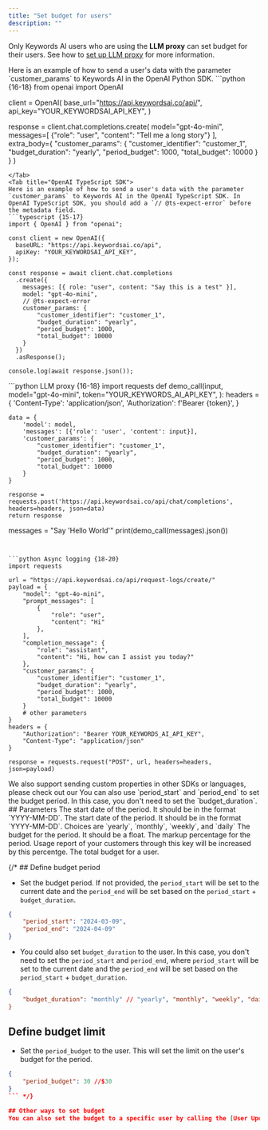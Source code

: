 ```yaml
---
title: "Set budget for users"
description: ""
---
```


<Note>Only Keywords AI users who are using the **LLM proxy** can set budget for their users. See how to [set up LLM proxy](/features/generation/llm-proxy) for more information.</Note>


<Tabs>
<Tab title="OpenAI Python SDK">
Here is an example of how to send a user's data with the parameter `customer_params` to Keywords AI in the OpenAI Python SDK.
```python {16-18}
from openai import OpenAI

client = OpenAI(
    base_url="https://api.keywordsai.co/api/",
    api_key="YOUR_KEYWORDSAI_API_KEY",
)

response = client.chat.completions.create(
    model="gpt-4o-mini",
    messages=[
        {"role": "user", "content": "Tell me a long story"}
    ],
    extra_body={
        "customer_params": {
            "customer_identifier": "customer_1",
            "budget_duration": "yearly",
            "period_budget": 1000,
            "total_budget": 10000 
        }
    }
)
```
</Tab>
<Tab title="OpenAI TypeScript SDK">
Here is an example of how to send a user's data with the parameter `customer_params` to Keywords AI in the OpenAI TypeScript SDK. In OpenAI TypeScript SDK, you should add a `// @ts-expect-error` before the metadata field.
```typescript {15-17}
import { OpenAI } from "openai";

const client = new OpenAI({
  baseURL: "https://api.keywordsai.co/api",
  apiKey: "YOUR_KEYWORDSAI_API_KEY",
});

const response = await client.chat.completions
  .create({
    messages: [{ role: "user", content: "Say this is a test" }],
    model: "gpt-4o-mini",
    // @ts-expect-error
    customer_params: {
        "customer_identifier": "customer_1",
        "budget_duration": "yearly",
        "period_budget": 1000,
        "total_budget": 10000 
    }
  })
  .asResponse();

console.log(await response.json());
```
</Tab>
<Tab title="Standard API">
<CodeGroup>
```python LLM proxy {16-18}
import requests
def demo_call(input, 
              model="gpt-4o-mini",
              token="YOUR_KEYWORDS_AI_API_KEY",
              ):
    headers = {
        'Content-Type': 'application/json',
        'Authorization': f'Bearer {token}',
    }

    data = {
        'model': model,
        'messages': [{'role': 'user', 'content': input}],
        'customer_params': {
            "customer_identifier": "customer_1",
            "budget_duration": "yearly",
            "period_budget": 1000,
            "total_budget": 10000 
        }
    }

    response = requests.post('https://api.keywordsai.co/api/chat/completions', headers=headers, json=data)
    return response

messages = "Say 'Hello World'"
print(demo_call(messages).json())
```


```python Async logging {18-20}
import requests

url = "https://api.keywordsai.co/api/request-logs/create/"
payload = {
    "model": "gpt-4o-mini",
    "prompt_messages": [
        {
            "role": "user",
            "content": "Hi"
        },
    ],
    "completion_message": {
        "role": "assistant",
        "content": "Hi, how can I assist you today?"
    },
    "customer_params": {
        "customer_identifier": "customer_1",
        "budget_duration": "yearly",
        "period_budget": 1000,
        "total_budget": 10000 
    }
    # other parameters
}
headers = {
    "Authorization": "Bearer YOUR_KEYWORDS_AI_API_KEY",
    "Content-Type": "application/json"
}

response = requests.request("POST", url, headers=headers, json=payload)
```
</CodeGroup>
</Tab>
<Tab title="Other SDKs">
We also support sending custom properties in other SDKs or languages, please check out our 
</Tab>
</Tabs>

<Tip>
You can also use `period_start` and `period_end` to set the budget period. In this case, you don't need to set the `budget_duration`.
</Tip>
## Parameters

<ParamField path="period_start" type="string">
The start date of the period. It should be in the format `YYYY-MM-DD`.
</ParamField>

<ParamField path="period_end" type="string">
The start date of the period. It should be in the format `YYYY-MM-DD`.
</ParamField>

<ParamField path="budget_duration" type="string">
Choices are `yearly`, `monthly`, `weekly`, and `daily`
</ParamField>

<ParamField path="period_budget" type="float">
The budget for the period. It should be a float.
</ParamField>

<ParamField path="markup_percentage" type="float">
The markup percentage for the period. Usage report of your customers through this key will be increased by this percentge.
</ParamField>

<ParamField path="total_budget" type="float">
The total budget for a user.
</ParamField>

{/* ## Define budget period
- Set the budget period. If not provided, the `period_start` will be set to the current date and the `period_end` will be set based on the `period_start` + `budget_duration`.
```json
{
    "period_start": "2024-03-09",
    "period_end": "2024-04-09"
}
```

-  You could also set `budget_duration` to the user. In this case, you don't need to set the `period_start` and `period_end`, where `period_start` will be set to the current date and the `period_end` will be set based on the `period_start` + `budget_duration`.
```json
{
    "budget_duration": "monthly" // "yearly", "monthly", "weekly", "daily
}
```
## Define budget limit
- Set the `period_budget` to the user. This will set the limit on the user's budget for the period.
```json
{
    "period_budget": 30 //$30
}
``` */}

## Other ways to set budget
You can also set the budget to a specific user by calling the [User Update endpoint](/api-endpoints/async-endpoints/user-update-endpoint) or the [User Creation endpoint](/api-endpoints/async-endpoints/user-creation-endpoint) for the new users.
